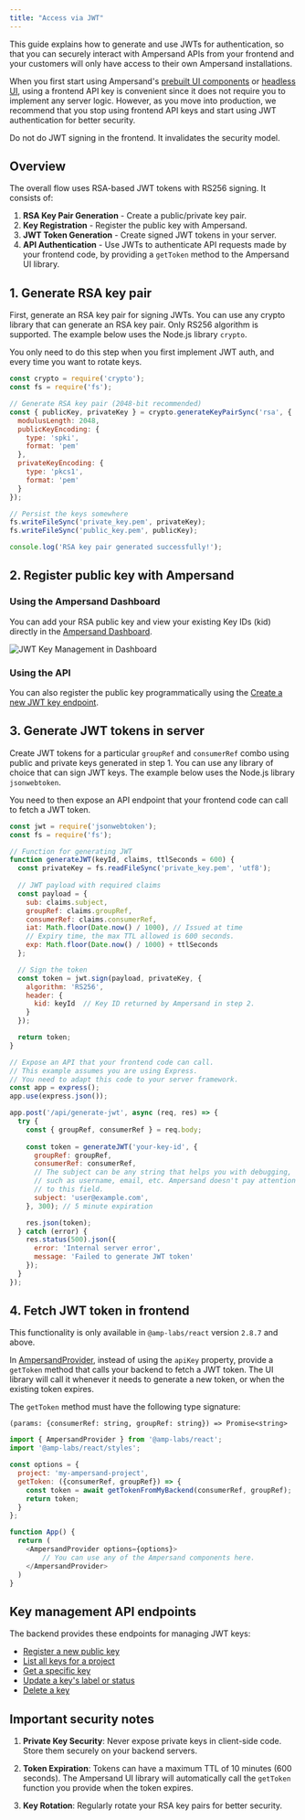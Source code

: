 ```yaml
---
title: "Access via JWT"
---
```


This guide explains how to generate and use JWTs for authentication, so that you can securely interact with Ampersand APIs from your frontend and your customers will only have access to their own Ampersand installations.

When you first start using Ampersand's [prebuilt UI components](/embeddable-ui-components) or [headless UI](/headless), using a frontend API key is convenient since it does not require you to implement any server logic. However, as you move into production, we recommend that you stop using frontend API keys and start using JWT authentication for better security.

<Warning>
Do not do JWT signing in the frontend. It invalidates the security model.
</Warning>

## Overview

The overall flow uses RSA-based JWT tokens with RS256 signing. It consists of:
1. **RSA Key Pair Generation** - Create a public/private key pair.
2. **Key Registration** - Register the public key with Ampersand.
3. **JWT Token Generation** - Create signed JWT tokens in your server.
4. **API Authentication** - Use JWTs to authenticate API requests made by your frontend code, by providing a `getToken` method to the Ampersand UI library.

## 1. Generate RSA key pair

First, generate an RSA key pair for signing JWTs. You can use any crypto library that can generate an RSA key pair. Only RS256 algorithm is supported. The example below uses the Node.js library `crypto`.

You only need to do this step when you first implement JWT auth, and every time you want to rotate keys.

```javascript
const crypto = require('crypto');
const fs = require('fs');

// Generate RSA key pair (2048-bit recommended)
const { publicKey, privateKey } = crypto.generateKeyPairSync('rsa', {
  modulusLength: 2048,
  publicKeyEncoding: {
    type: 'spki',
    format: 'pem'
  },
  privateKeyEncoding: {
    type: 'pkcs1',
    format: 'pem'
  }
});

// Persist the keys somewhere
fs.writeFileSync('private_key.pem', privateKey);
fs.writeFileSync('public_key.pem', publicKey);

console.log('RSA key pair generated successfully!');
```

## 2. Register public key with Ampersand

### Using the Ampersand Dashboard

You can add your RSA public key and view your existing Key IDs (kid) directly in the [Ampersand Dashboard](https://dashboard.withampersand.com/projects/_/jwt-keys).

![JWT Key Management in Dashboard](/images/jwt-dashboard.png)

### Using the API

You can also register the public key programmatically using the [Create a new JWT key endpoint](/reference/jwt-key/create-a-new-jwt-key).

## 3. Generate JWT tokens in server

Create JWT tokens for a particular `groupRef` and `consumerRef` combo using public and private keys generated in step 1. You can use any library of choice that can sign JWT keys. The example below uses the Node.js library `jsonwebtoken`.

You need to then expose an API endpoint that your frontend code can call to fetch a JWT token.

```javascript
const jwt = require('jsonwebtoken');
const fs = require('fs');

// Function for generating JWT
function generateJWT(keyId, claims, ttlSeconds = 600) {
  const privateKey = fs.readFileSync('private_key.pem', 'utf8');
  
  // JWT payload with required claims
  const payload = {
    sub: claims.subject,
    groupRef: claims.groupRef,
    consumerRef: claims.consumerRef,
    iat: Math.floor(Date.now() / 1000), // Issued at time
    // Expiry time, the max TTL allowed is 600 seconds.
    exp: Math.floor(Date.now() / 1000) + ttlSeconds
  };

  // Sign the token
  const token = jwt.sign(payload, privateKey, {
    algorithm: 'RS256',
    header: {
      kid: keyId  // Key ID returned by Ampersand in step 2.
    }
  });

  return token;
}

// Expose an API that your frontend code can call.
// This example assumes you are using Express.
// You need to adapt this code to your server framework.
const app = express();
app.use(express.json());

app.post('/api/generate-jwt', async (req, res) => {
  try {
    const { groupRef, consumerRef } = req.body;
    
    const token = generateJWT('your-key-id', {
      groupRef: groupRef,
      consumerRef: consumerRef,
      // The subject can be any string that helps you with debugging,
      // such as username, email, etc. Ampersand doesn't pay attention
      // to this field.
      subject: 'user@example.com',
    }, 300); // 5 minute expiration

    res.json(token);
  } catch (error) {
    res.status(500).json({
      error: 'Internal server error',
      message: 'Failed to generate JWT token'
    });
  }
});
```

## 4. Fetch JWT token in frontend

<Note> This functionality is only available in `@amp-labs/react` version `2.8.7` and above.</Note>

In [AmpersandProvider](/embeddable-ui-components#credentials), instead of using the `apiKey` property, provide a `getToken` method that calls your backend to fetch a JWT token. The UI library will call it whenever it needs to generate a new token, or when the existing token expires.

The `getToken` method must have the following type signature:

`(params: {consumerRef: string, groupRef: string}) => Promise<string>`

```javascript
import { AmpersandProvider } from '@amp-labs/react';
import '@amp-labs/react/styles';

const options = {
  project: 'my-ampersand-project',
  getToken: ({consumerRef, groupRef}) => {
    const token = await getTokenFromMyBackend(consumerRef, groupRef);
    return token;
  }
};

function App() {
  return (
    <AmpersandProvider options={options}>
        // You can use any of the Ampersand components here.
    </AmpersandProvider>
  )
}
```

## Key management API endpoints

The backend provides these endpoints for managing JWT keys:

- [Register a new public key](/reference/jwt-key/create-a-new-jwt-key)
- [List all keys for a project](/reference/jwt-key/list-jwt-keys)
- [Get a specific key](/reference/jwt-key/get-a-specific-jwt-key)
- [Update a key's label or status](/reference/jwt-key/update-a-jwt-key)
- [Delete a key](/reference/jwt-key/delete-a-jwt-key)

## Important security notes

1. **Private Key Security**: Never expose private keys in client-side code. Store them securely on your backend servers.

2. **Token Expiration**: Tokens can have a maximum TTL of 10 minutes (600 seconds). The Ampersand UI library will automatically call the `getToken` function you provide when the token expires.

3. **Key Rotation**: Regularly rotate your RSA key pairs for better security.
